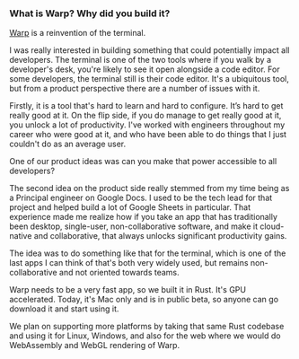 ### What is Warp? Why did you build it?

[Warp](https://warp.dev/) is a reinvention of the terminal.

I was really interested in building something that could potentially impact all
developers. The terminal is one of the two tools where if you walk by a
developer's desk, you're likely to see it open alongside a code editor. For some
developers, the terminal still is their code editor. It's a ubiquitous tool, but
from a product perspective there are a number of issues with it.

Firstly, it is a tool that's hard to learn and hard to configure. It’s hard to
get really good at it. On the flip side, if you do manage to get really good at
it, you unlock a lot of productivity. I've worked with engineers throughout my
career who were good at it, and who have been able to do things that I just
couldn't do as an average user.

One of our product ideas was can you make that power accessible to all
developers?

The second idea on the product side really stemmed from my time being as a
Principal engineer on Google Docs. I used to be the tech lead for that project
and helped build a lot of Google Sheets in particular. That experience made me
realize how if you take an app that has traditionally been desktop, single-user,
non-collaborative software, and make it cloud-native and collaborative, that
always unlocks significant productivity gains.

The idea was to do something like that for the terminal, which is one of the
last apps I can think of that's both very widely used, but remains
non-collaborative and not oriented towards teams.

Warp needs to be a very fast app, so we built it in Rust. It's GPU accelerated.
Today, it's Mac only and is in public beta, so anyone can go download it and
start using it.

We plan on supporting more platforms by taking that same Rust codebase and using
it for Linux, Windows, and also for the web where we would do WebAssembly and
WebGL rendering of Warp.
